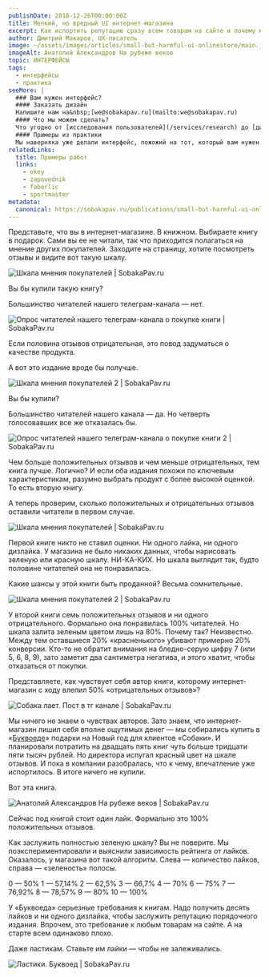 ```yaml
---
publishDate: 2018-12-26T00:00:00Z
title: Мелкий, но вредный UI интернет-магазина
excerpt: Как испортить репутацию сразу всем товарам на сайте и почему мы не сделали покупку на 35 тысяч рублей.
author: Дмитрий Макаров, UX-писатель
image: ~/assets/images/articles/small-but-harmful-ui-onlinestore/main.jpg
imageAlt: Анатолий Александров На рубеже веков
topic: ИНТЕРФЕЙСЫ
tags:
  - интерфейсы
  - практика
seeMore: |
  ### Вам нужен интерфейс?
  #### Заказать дизайн
  Напишите нам на&nbsp;[we@sobakapav.ru](mailto:we@sobakapav.ru)
  #### Что мы можем сделать?
  Что угодно от [исследования пользователей](/services/research) до [дизайна интерфейса под ключ](/services/turnkey). 
  #### Примеры из практики
  Мы наверняка уже делали интерфейс, пожожий на тот, который вам нужен. [Проверьте](https://sobakapav.ru/portfolio).
relatedLinks:
  title: Примеры работ
  links:
    - okey
    - zapovednik
    - faberlic
    - sportmaster
metadata:
  canonical: https://sobakapav.ru/publications/small-but-harmful-ui-onlinestore
---
```



Представьте, что вы в интернет-магазине. В книжном. Выбираете книгу в подарок. Сами вы ее не читали, так что приходится полагаться на мнение других покупателей. Заходите на страницу, хотите посмотреть отзывы и видите вот такую шкалу.

![Шкала мнения покупателей | SobakaPav.ru](~/assets/images/articles/small-but-harmful-ui-onlinestore/1.png)

Вы бы купили такую книгу?

Большинство читателей нашего телеграм-канала — нет.

![Опрос читателей нашего телеграм-канала о покупке книги | SobakaPav.ru](~/assets/images/articles/small-but-harmful-ui-onlinestore/2.png)

Если половина отзывов отрицательная, это повод задуматься о качестве продукта.

А вот это издание вроде бы получше.

![Шкала мнения покупателей 2 | SobakaPav.ru](~/assets/images/articles/small-but-harmful-ui-onlinestore/3.png)

Вы бы купили?

Большинство читателей нашего канала — да. Но четверть голосовавших все же отказалась бы.

![Опрос читателей нашего телеграм-канала о покупке книги 2 | SobakaPav.ru](~/assets/images/articles/small-but-harmful-ui-onlinestore/4.png)

Чем больше положительных отзывов и чем меньше отрицательных, тем книга лучше. Логично? И если оба издания похожи по ключевым характеристикам, разумно выбрать продукт с более высокой оценкой. То есть вторую книгу.

А теперь проверим, сколько положительных и отрицательных отзывов оставили читатели в первом случае.

![Шкала мнения покупателей | SobakaPav.ru](~/assets/images/articles/small-but-harmful-ui-onlinestore/1.png)

Первой книге никто не ставил оценки. Ни одного лайка, ни одного дизлайка. У магазина не было никаких данных, чтобы нарисовать зеленую или красную шкалу. НИ-КА-КИХ. Но шкала выглядит так, будто половине читателей она не понравилась.

Какие шансы у этой книги быть проданной? Весьма сомнительные.

![Шкала мнения покупателей 2 | SobakaPav.ru](~/assets/images/articles/small-but-harmful-ui-onlinestore/3.png)

У второй книги семь положительных отзывов и ни одного отрицательного. Формально она понравилась 100% читателей. Но шкала залита зеленым цветом лишь на 80%. Почему так? Неизвестно. Между тем оставшиеся 20% «красненького» убивают примерно 20% конверсии. Кто-то не обратит внимания на бледно-серую цифру 7 (или 5, 6, 8, 9), зато заметит два сантиметра негатива, и этого хватит, чтобы отказаться от покупки.

Представляете, как чувствует себя автор книги, которому интернет-магазин с ходу влепил 50% «отрицательных отзывов»?

![Собака лает. Пост в тг канале | SobakaPav.ru](~/assets/images/articles/small-but-harmful-ui-onlinestore/5.png)

Мы ничего не знаем о чувствах авторов. Зато знаем, что интернет-магазин лишил себя вполне ощутимых денег — мы собирались купить в «[Буквоеде](https://www.bookvoed.ru/)» подарки на Новый год для клиентов «Собаки». И планировали потратить на двадцать пять книг чуть больше тридцати пяти тысяч рублей. Но директора испугал красный цвет на шкале отзывов. И пока в компании разобралась, что к чему, впечатление уже испортилось. В итоге ничего не купили.

Вот эта книга.

![Анатолий Александров На рубеже веков | SobakaPav.ru](~/assets/images/articles/small-but-harmful-ui-onlinestore/6.png)

Сейчас под книгой стоит один лайк. Формально это 100% положительных отзывов.

Как заслужить полностью зеленую шкалу? Вы не поверите. Мы поэкспериментировали и выяснили зависимость рейтинга от лайков. Оказалось, у магазина вот такой алгоритм. Слева — количество лайков, справа — «зеленость» полосы.

0 — 50%
1 — 57,14%
2 — 62,5%
3 — 66,7%
4 — 70%
6 — 75%
7 — 76,92%
8 — 78,57%
9 — 80%
10 — 100%

У «Буквоеда» серьезные требования к книгам. Надо получить десять лайков и ни одного дизлайка, чтобы заслужить репутацию порядочного издания. Впрочем, это требование к любым товарам на сайте. А на старте всем одинаково плохо.

Даже ластикам. Ставьте им лайки — чтобы не залеживались.

![Ластики. Буквоед | SobakaPav.ru](~/assets/images/articles/small-but-harmful-ui-onlinestore/7.png)

